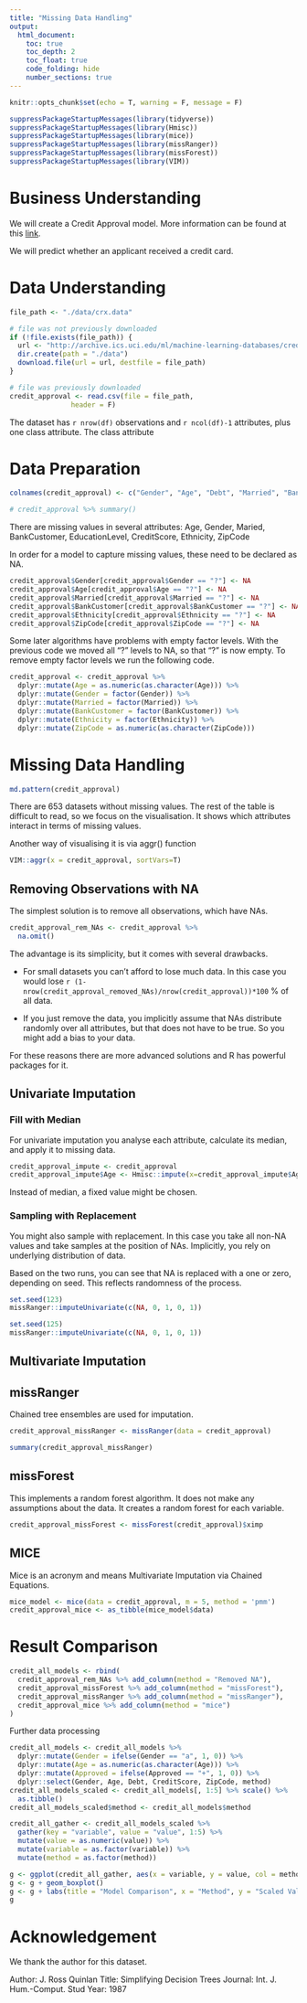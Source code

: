```yaml
---
title: "Missing Data Handling"
output: 
  html_document:
    toc: true
    toc_depth: 2
    toc_float: true
    code_folding: hide
    number_sections: true
---
```


```r
knitr::opts_chunk$set(echo = T, warning = F, message = F)
```

```r
suppressPackageStartupMessages(library(tidyverse))
suppressPackageStartupMessages(library(Hmisc))
suppressPackageStartupMessages(library(mice))
suppressPackageStartupMessages(library(missRanger))
suppressPackageStartupMessages(library(missForest))
suppressPackageStartupMessages(library(VIM))
```


# Business Understanding

We will create a Credit Approval model. More information can be found at this [link](http://archive.ics.uci.edu/ml/datasets/credit+approval).

We will predict whether an applicant received a credit card.

# Data Understanding

```r
file_path <- "./data/crx.data"

# file was not previously downloaded
if (!file.exists(file_path)) {
  url <- "http://archive.ics.uci.edu/ml/machine-learning-databases/credit-screening/crx.data"
  dir.create(path = "./data")
  download.file(url = url, destfile = file_path)
}

# file was previously downloaded
credit_approval <- read.csv(file = file_path, 
               header = F)
```

The dataset has `r nrow(df)` observations and `r ncol(df)-1` attributes, plus one class attribute. The class attribute   

# Data Preparation

```r
colnames(credit_approval) <- c("Gender", "Age", "Debt", "Married", "BankCustomer", "EducationLevel", "Ethnicity", "YearsEmployed", "PriorDefault", "Employed", "CreditScore", "DriversLicense", "Citizen", "ZipCode", "Income", "Approved")
```


```r
# credit_approval %>% summary()
```

There are missing values in several attributes: Age, Gender, Maried, BankCustomer, EducationLevel, CreditScore, Ethnicity, ZipCode

In order for a model to capture missing values, these need to be declared as NA.

```r
credit_approval$Gender[credit_approval$Gender == "?"] <- NA
credit_approval$Age[credit_approval$Age == "?"] <- NA
credit_approval$Married[credit_approval$Married == "?"] <- NA
credit_approval$BankCustomer[credit_approval$BankCustomer == "?"] <- NA
credit_approval$Ethnicity[credit_approval$Ethnicity == "?"] <- NA
credit_approval$ZipCode[credit_approval$ZipCode == "?"] <- NA
```

Some later algorithms have problems with empty factor levels. With the previous code we moved all "?" levels to NA, so that "?" is now empty. To remove empty factor levels we run the following code.

```r
credit_approval <- credit_approval %>% 
  dplyr::mutate(Age = as.numeric(as.character(Age))) %>% 
  dplyr::mutate(Gender = factor(Gender)) %>% 
  dplyr::mutate(Married = factor(Married)) %>% 
  dplyr::mutate(BankCustomer = factor(BankCustomer)) %>% 
  dplyr::mutate(Ethnicity = factor(Ethnicity)) %>% 
  dplyr::mutate(ZipCode = as.numeric(as.character(ZipCode)))

```


# Missing Data Handling

```r
md.pattern(credit_approval)
```

There are 653 datasets without missing values. The rest of the table is difficult to read, so we focus on the visualisation. It shows which attributes interact in terms of missing values.

Another way of visualising it is via aggr() function

```r
VIM::aggr(x = credit_approval, sortVars=T)
```


## Removing Observations with NA

The simplest solution is to remove all observations, which have NAs.

```r
credit_approval_rem_NAs <- credit_approval %>%
  na.omit()
```

The advantage is its simplicity, but it comes with several drawbacks.

- For small datasets you can't afford to lose much data. In this case you would lose `r (1-nrow(credit_approval_removed_NAs)/nrow(credit_approval))*100` % of all data.

- If you just remove the data, you implicitly assume that NAs distribute randomly over all attributes, but that does not have to be true. So you might add a bias to your data.

For these reasons there are more advanced solutions and R has powerful packages for it.

##  Univariate Imputation

### Fill with Median

For univariate imputation you analyse each attribute, calculate its median, and apply it to missing data.

```r
credit_approval_impute <- credit_approval
credit_approval_impute$Age <- Hmisc::impute(x=credit_approval_impute$Age) # default median is used
```

Instead of median, a fixed value might be chosen.

### Sampling with Replacement

You might also sample with replacement. In this case you take all non-NA values and take samples at the position of NAs. Implicitly, you rely on underlying distribution of data.

Based on the two runs, you can see that NA is replaced with a one or zero, depending on seed. This reflects randomness of the process.

```r
set.seed(123)
missRanger::imputeUnivariate(c(NA, 0, 1, 0, 1))
```

```r
set.seed(125)
missRanger::imputeUnivariate(c(NA, 0, 1, 0, 1))
```

## Multivariate Imputation

## missRanger

Chained tree ensembles are used for imputation.

```r
credit_approval_missRanger <- missRanger(data = credit_approval)
```

```r
summary(credit_approval_missRanger)
```

## missForest

This implements a random forest algorithm. It does not make any assumptions about the data. It creates a random forest for each variable.

```r
credit_approval_missForest <- missForest(credit_approval)$ximp
```


## MICE

Mice is an acronym and means Multivariate Imputation via Chained Equations.

```r
mice_model <- mice(data = credit_approval, m = 5, method = 'pmm')
credit_approval_mice <- as_tibble(mice_model$data)
```

# Result Comparison

```r
credit_all_models <- rbind(
  credit_approval_rem_NAs %>% add_column(method = "Removed NA"),
  credit_approval_missForest %>% add_column(method = "missForest"),
  credit_approval_missRanger %>% add_column(method = "missRanger"),
  credit_approval_mice %>% add_column(method = "mice")
)
```

Further data processing

```r
credit_all_models <- credit_all_models %>%
  dplyr::mutate(Gender = ifelse(Gender == "a", 1, 0)) %>%
  dplyr::mutate(Age = as.numeric(as.character(Age))) %>%
  dplyr::mutate(Approved = ifelse(Approved == "+", 1, 0)) %>% 
  dplyr::select(Gender, Age, Debt, CreditScore, ZipCode, method)
credit_all_models_scaled <- credit_all_models[, 1:5] %>% scale() %>% 
  as.tibble()
credit_all_models_scaled$method <- credit_all_models$method

credit_all_gather <- credit_all_models_scaled %>% 
  gather(key = "variable", value = "value", 1:5) %>% 
  mutate(value = as.numeric(value)) %>% 
  mutate(variable = as.factor(variable)) %>% 
  mutate(method = as.factor(method))
```


```r
g <- ggplot(credit_all_gather, aes(x = variable, y = value, col = method))
g <- g + geom_boxplot()
g <- g + labs(title = "Model Comparison", x = "Method", y = "Scaled Value [-]")
g
```



# Acknowledgement

We thank the author for this dataset.

Author: J. Ross Quinlan
Title: Simplifying Decision Trees
Journal: Int. J. Hum.-Comput. Stud
Year: 1987

